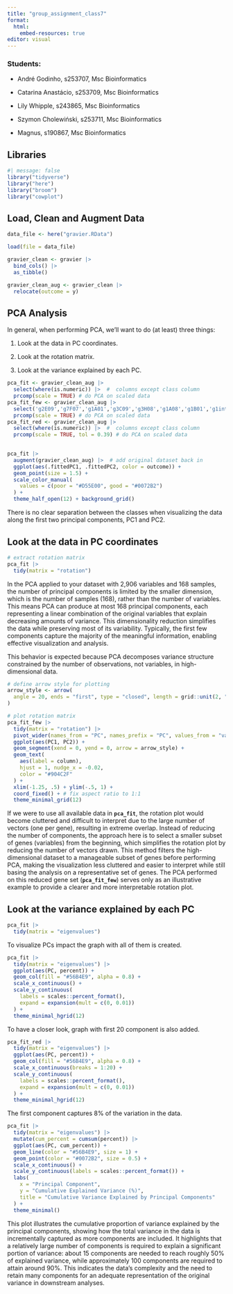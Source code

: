 ```yaml
---
title: "group_assignment_class7"
format:
  html:
    embed-resources: true
editor: visual
---
```


### Students:

-   André Godinho, s253707, Msc Bioinformatics

-   Catarina Anastácio, s253709, Msc Bioinformatics

-   Lily Whipple, s243865, Msc Bioinformatics

-   Szymon Cholewiński, s253711, Msc Bioinformatics

-   Magnus, s190867, Msc Bioinformatics

## Libraries

```r
#| message: false
library("tidyverse")
library("here")
library("broom")
library("cowplot")
```

## Load, Clean and Augment Data

```r
data_file <- here("gravier.RData")
```

```r
load(file = data_file)
```

```r
gravier_clean <- gravier |>
  bind_cols() |>
  as_tibble()

gravier_clean_aug <- gravier_clean |>
  relocate(outcome = y)
```

## PCA Analysis

In general, when performing PCA, we’ll want to do (at least) three things:

1.  Look at the data in PC coordinates.

2.  Look at the rotation matrix.

3.  Look at the variance explained by each PC.

```r
pca_fit <- gravier_clean_aug |> 
  select(where(is.numeric)) |>  #  columns except class column
  prcomp(scale = TRUE) # do PCA on scaled data
pca_fit_few <- gravier_clean_aug |> 
  select('g2E09','g7F07','g1A01','g3C09','g3H08','g1A08','g1B01','g1int1','g1E11','g8G02') |>  #  first 10 gene columns
  prcomp(scale = TRUE) # do PCA on scaled data
pca_fit_red <- gravier_clean_aug |> 
  select(where(is.numeric)) |>  #  columns except class column
  prcomp(scale = TRUE, tol = 0.39) # do PCA on scaled data
  
```

```r
pca_fit |> 
  augment(gravier_clean_aug) |>  # add original dataset back in
  ggplot(aes(.fittedPC1, .fittedPC2, color = outcome)) + 
  geom_point(size = 1.5) +
  scale_color_manual(
    values = c(poor = "#D55E00", good = "#0072B2")
  ) +
  theme_half_open(12) + background_grid()
```

There is no clear separation between the classes when visualizing the data along the first two principal components, PC1 and PC2.

## Look at the data in PC coordinates

```r
# extract rotation matrix
pca_fit |> 
  tidy(matrix = "rotation")
```

In the PCA applied to your dataset with 2,906 variables and 168 samples, the number of principal components is limited by the smaller dimension, which is the number of samples (168), rather than the number of variables. This means PCA can produce at most 168 principal components, each representing a linear combination of the original variables that explain decreasing amounts of variance. This dimensionality reduction simplifies the data while preserving most of its variability. Typically, the first few components capture the majority of the meaningful information, enabling effective visualization and analysis.

This behavior is expected because PCA decomposes variance structure constrained by the number of observations, not variables, in high-dimensional data.

```r
# define arrow style for plotting
arrow_style <- arrow(
  angle = 20, ends = "first", type = "closed", length = grid::unit(2, "pt")
)

# plot rotation matrix
pca_fit_few |> 
  tidy(matrix = "rotation") |> 
  pivot_wider(names_from = "PC", names_prefix = "PC", values_from = "value") |> 
  ggplot(aes(PC1, PC2)) +
  geom_segment(xend = 0, yend = 0, arrow = arrow_style) +
  geom_text(
    aes(label = column),
    hjust = 1, nudge_x = -0.02, 
    color = "#904C2F"
  ) +
  xlim(-1.25, .5) + ylim(-.5, 1) +
  coord_fixed() + # fix aspect ratio to 1:1
  theme_minimal_grid(12)
```

If we were to use all available data in **`pca_fit`**, the rotation plot would become cluttered and difficult to interpret due to the large number of vectors (one per gene), resulting in extreme overlap. Instead of reducing the number of components, the approach here is to select a smaller subset of genes (variables) from the beginning, which simplifies the rotation plot by reducing the number of vectors drawn. This method filters the high-dimensional dataset to a manageable subset of genes before performing PCA, making the visualization less cluttered and easier to interpret while still basing the analysis on a representative set of genes. The PCA performed on this reduced gene set (**`pca_fit_few`**) serves only as an illustrative example to provide a clearer and more interpretable rotation plot.

## Look at the variance explained by each PC

```r
pca_fit |> 
  tidy(matrix = "eigenvalues")
```

To visualize PCs impact the graph with all of them is created.

```r
pca_fit |> 
  tidy(matrix = "eigenvalues") |> 
  ggplot(aes(PC, percent)) +
  geom_col(fill = "#56B4E9", alpha = 0.8) +
  scale_x_continuous() +
  scale_y_continuous(
    labels = scales::percent_format(),
    expand = expansion(mult = c(0, 0.01))
  ) +
  theme_minimal_hgrid(12)
```

To have a closer look, graph with first 20 component is also added.

```r
pca_fit_red |> 
  tidy(matrix = "eigenvalues") |> 
  ggplot(aes(PC, percent)) +
  geom_col(fill = "#56B4E9", alpha = 0.8) +
  scale_x_continuous(breaks = 1:20) +
  scale_y_continuous(
    labels = scales::percent_format(),
    expand = expansion(mult = c(0, 0.01))
  ) +
  theme_minimal_hgrid(12)
```

The first component captures 8% of the variation in the data.

```r
pca_fit |> 
  tidy(matrix = "eigenvalues") |> 
  mutate(cum_percent = cumsum(percent)) |> 
  ggplot(aes(PC, cum_percent)) +
  geom_line(color = "#56B4E9", size = 1) +
  geom_point(color = "#0072B2", size = 0.5) +
  scale_x_continuous() +
  scale_y_continuous(labels = scales::percent_format()) +
  labs(
    x = "Principal Component",
    y = "Cumulative Explained Variance (%)",
    title = "Cumulative Variance Explained by Principal Components"
  ) +
  theme_minimal()
```

This plot illustrates the cumulative proportion of variance explained by the principal components, showing how the total variance in the data is incrementally captured as more components are included. It highlights that a relatively large number of components is required to explain a significant portion of variance: about 15 components are needed to reach roughly 50% of explained variance, while approximately 100 components are required to attain around 90%. This indicates the data's complexity and the need to retain many components for an adequate representation of the original variance in downstream analyses.
